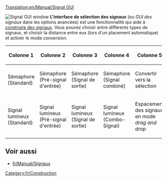 [[Translation:en/Manual/Signal GUI]]

[[File:en/Signal gui.png|frame|right|Signal GUI window]]
'''L'interface de sélection des signaux''' (ou ''GUI des signaux'' dans les options avancées) est une fonctionnalité qui aide à [[en/Manual/Building signals|construire des signaux]]. Vous pouvez choisir entre différents types de signaux, et choisir la distance entre eux (lors d'un placement automatique) et activer le mode ''conversion''.

{|
!Colonne 1!!Colonne 2!!Colonne 3!!Colonne 4!!Colonne 5
|-
|Sémaphore <br>(Standard)
|Sémaphore <br>(Pré-signal d'entrée)
|Sémaphore <br>(Signal de sortie)
|Sémaphore <br>(Signal combiné)
|Convertir vers la sélection
|-
|Signal lumineux <br>(Standard)||Signal lumineux <br>(Pré-signal d'entrée)||Signal lumineux <br>(Signal de sortie)||Signal lumineux <br>(Combo-Signal)||Espacement des signaux en mode ''drag and drop''
|}



==Voir aussi==
*[[fr/Manual/Signaux]]

[[Category:fr/Construction]]